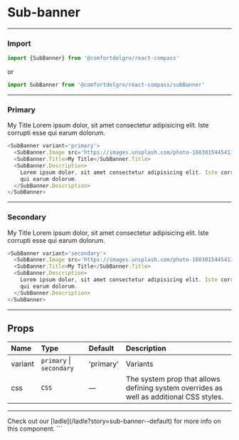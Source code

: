 
# Sub-banner

---

### Import

```js
import {SubBanner} from '@comfortdelgro/react-compass'
```

or

```js
import SubBanner from '@comfortdelgro/react-compass/subBanner'
```

---

### Primary

<SubBanner variant='primary'>
  <SubBanner.Image src='https://images.unsplash.com/photo-1603015445413-ffb825cedab4?ixlib=rb-4.0.3&ixid=MnwxMjA3fDB8MHxwaG90by1wYWdlfHx8fGVufDB8fHx8&auto=format&fit=crop&w=1170&q=80' />
  <SubBanner.Title>My Title</SubBanner.Title>
  <SubBanner.Description>
    Lorem ipsum dolor, sit amet consectetur adipisicing elit. Iste corrupti esse
    qui earum dolorum.
  </SubBanner.Description>
</SubBanner>

```js
<SubBanner variant='primary'>
  <SubBanner.Image src='https://images.unsplash.com/photo-1603015445413-ffb825cedab4?ixlib=rb-4.0.3&ixid=MnwxMjA3fDB8MHxwaG90by1wYWdlfHx8fGVufDB8fHx8&auto=format&fit=crop&w=1170&q=80' />
  <SubBanner.Title>My Title</SubBanner.Title>
  <SubBanner.Description>
    Lorem ipsum dolor, sit amet consectetur adipisicing elit. Iste corrupti esse
    qui earum dolorum.
  </SubBanner.Description>
</SubBanner>
```

---

### Secondary

<SubBanner variant='secondary'>
  <SubBanner.Image src='https://images.unsplash.com/photo-1603015445413-ffb825cedab4?ixlib=rb-4.0.3&ixid=MnwxMjA3fDB8MHxwaG90by1wYWdlfHx8fGVufDB8fHx8&auto=format&fit=crop&w=1170&q=80' />
  <SubBanner.Title>My Title</SubBanner.Title>
  <SubBanner.Description>
    Lorem ipsum dolor, sit amet consectetur adipisicing elit. Iste corrupti esse
    qui earum dolorum.
  </SubBanner.Description>
</SubBanner>

```js
<SubBanner variant='secondary'>
  <SubBanner.Image src='https://images.unsplash.com/photo-1603015445413-ffb825cedab4?ixlib=rb-4.0.3&ixid=MnwxMjA3fDB8MHxwaG90by1wYWdlfHx8fGVufDB8fHx8&auto=format&fit=crop&w=1170&q=80' />
  <SubBanner.Title>My Title</SubBanner.Title>
  <SubBanner.Description>
    Lorem ipsum dolor, sit amet consectetur adipisicing elit. Iste corrupti esse
    qui earum dolorum.
  </SubBanner.Description>
</SubBanner>
```

---

## Props

| Name    | Type                     | Default   | Description                                                                             |
| :------ | :----------------------- | :-------- | :-------------------------------------------------------------------------------------- |
| variant | `primary` \| `secondary` | 'primary' | Variants                                                                                |
| css     | `CSS`                    | —         | The system prop that allows defining system overrides as well as additional CSS styles. |

---

<Callout>
  Check out our [ladle](/ladle?story=sub-banner--default) for more info on this
  component.
</Callout>
```
